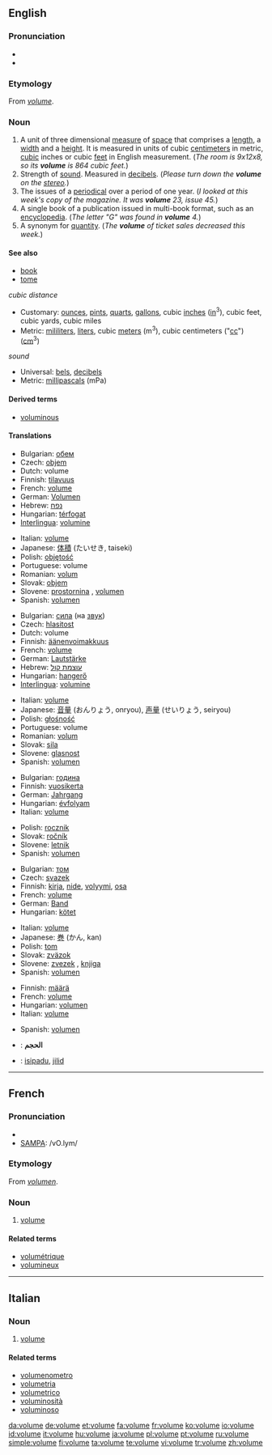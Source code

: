 {{wikipedia|dab=volume (disambiguation)|volume}}
==English==

===Pronunciation===
* {{IPA|/vɒljuːm/}}
*{{audio|en-us-volume.ogg|Audio (US)}}

===Etymology===
From {{OF.}} ''[[#French|volume]]''.

===Noun===
{{wikipedia}}
{{en-noun}}

# A unit of three dimensional [[measure]] of [[space]] that comprises a [[length]], a [[width]] and a [[height]].  It is measured in units of cubic [[centimeter]]s in metric, [[cubic]] inches or cubic [[feet]] in English measurement.  (''The room is 9x12x8, so its '''volume''' is 864 cubic feet.'')
# Strength of [[sound]].  Measured in [[decibel]]s.  (''Please turn down the '''volume''' on the [[stereo]].'')
# The issues of a [[periodical]] over a period of one year.  (''I looked at this week's copy of the magazine.  It was '''volume''' 23, issue 45.'')
# A single book of a publication issued in multi-book format, such as an [[encyclopedia]].  (''The letter "G" was found in '''volume''' 4.'')
# A synonym for [[quantity]]. (''The '''volume''' of ticket sales decreased this week.'')

====See also====
*[[book]]
*[[tome]]
; ''cubic distance''
*Customary: [[ounce]]s, [[pint]]s, [[quart]]s, [[gallon]]s, cubic [[inch]]es ([[in]]<sup>3</sup>), cubic feet, cubic yards, cubic miles
*Metric: [[mililiter]]s, [[liter]]s, cubic [[meter]]s (m<sup>3</sup>), cubic centimeters ("[[cc]]") ([[cm]]<sup>3</sup>)
; ''sound''
*Universal: [[bel]]s, [[decibel]]s
*Metric: [[millipascal]]s (mPa)

====Derived terms====
*[[voluminous]]

====Translations====
{{trans-top|A unit of three dimensional measure that consists of a length, a width and a height}}
*Bulgarian: [[обем]] {{m}}
*Czech: [[objem]] {{m}}
*Dutch: volume {{n}}
*Finnish: [[tilavuus]]
*French: [[volume#French|volume]] {{m}}
*German: [[Volumen]] {{n}}
*Hebrew: [[נפח]] {{m}}
*Hungarian: [[térfogat]]
*[[Interlingua]]: [[volumine]]
{{trans-mid}}
*Italian: [[volume#Italian|volume]] {{m}}
*Japanese: [[体積]] (たいせき, taiseki)
*Polish: [[objętość]] {{f}}
*Portuguese: volume {{m}}
*Romanian: [[volum]] {{n}}
*Slovak: [[objem#Slovak|objem]] {{m}}
*Slovene: [[prostornina]] {{f}}, [[volumen]] {{m}}
*Spanish: [[volumen]] {{m}}
{{trans-bottom}}

{{trans-top|Strength of sound}}
*Bulgarian: [[сила]] (на [[звук]]) {{f}}
*Czech: [[hlasitost]] {{f}}
*Dutch: volume {{n}}
*Finnish: [[äänenvoimakkuus]]
*French: [[volume#French|volume]] {{m}}
*German: [[Lautstärke]] {{f}}
*Hebrew: [[עוצמת קול]] {{f}}
*Hungarian: [[hangerő]]
*[[Interlingua]]: [[volumine]]
{{trans-mid}}
*Italian: [[volume#Italian|volume]] {{m}}
*Japanese: [[音量]] (おんりょう, onryou), [[声量]] (せいりょう, seiryou)
*Polish: [[głośność]] {{f}}
*Portuguese: volume {{m}}
*Romanian: [[volum]] {{n}}
*Slovak: [[sila#Slovak|sila]] {{f}}
*Slovene: [[glasnost]] {{f}}
*Spanish: [[volumen]] {{m}}
{{trans-bottom}}

{{trans-top|The issues of a periodical over a period of one year}}
*Bulgarian: [[година]] {{f}}
*Finnish: [[vuosikerta]]
*German: [[Jahrgang]] {{m}}
*Hungarian: [[évfolyam]]
*Italian: [[volume#Italian|volume]] {{m}}
{{trans-mid}}
*Polish: [[rocznik]] {{m}}
*Slovak: [[ročník#Slovak|ročník]] {{m}}
*Slovene: [[letnik]] {{m}}
*Spanish: [[volumen]] {{m}}
{{trans-bottom}}

{{trans-top|A single book of a publication issued in multi-book format, such as an encyclopedia}}
*Bulgarian: [[том]] {{m}}
*Czech: [[svazek]] {{m}}
*Finnish: [[kirja]], [[nide]], [[volyymi]], [[osa]]
*French: [[volume#French|volume]] {{m}}
*German: [[Band]] {{m}}
*Hungarian: [[kötet]]
{{trans-mid}}
*Italian: [[volume#Italian|volume]] {{m}}
*Japanese: [[巻]] (かん, kan)
*Polish: [[tom]] {{m}}
*Slovak: [[zväzok#Slovak|zväzok]] {{m}}
*Slovene: [[zvezek]] {{m}}, [[knjiga]] {{f}}
*Spanish: [[volumen]] {{m}}
{{trans-bottom}}

{{trans-top|A synonym for quantity}}
*Finnish: [[määrä]]
*French: [[volume#French|volume]] {{m}}
*Hungarian: [[volumen]]
*Italian: [[volume#Italian|volume]] {{m}}
{{trans-mid}}
*Spanish: [[volumen]] {{m}}
{{trans-bottom}}

{{checktrans-top}}
*{{ttbc|Arabic}}: '''الحجم'''
{{trans-mid}}
*{{ttbc|Malay}}: [[isipadu]], [[jilid]]
{{trans-bottom}}

----

==French==

===Pronunciation===
*{{IPA|/vɔ.lym/}}
*[[w:SAMPA|SAMPA]]: /vO.lym/

===Etymology===
From {{L.}} ''[[volumen]]''.

===Noun===
{{fr-noun|m}}

# [[#Noun|volume]]

====Related terms====
*[[volumétrique]]
*[[volumineux]]

----

==Italian==

===Noun===
{{it-noun|volum|m|e|i}}

# [[volume#English|volume]]

====Related terms====
*[[volumenometro]]
*[[volumetria]]
*[[volumetrico]]
*[[voluminosità]]
*[[voluminoso]]

[[da:volume]]
[[de:volume]]
[[et:volume]]
[[fa:volume]]
[[fr:volume]]
[[ko:volume]]
[[io:volume]]
[[id:volume]]
[[it:volume]]
[[hu:volume]]
[[ja:volume]]
[[pl:volume]]
[[pt:volume]]
[[ru:volume]]
[[simple:volume]]
[[fi:volume]]
[[ta:volume]]
[[te:volume]]
[[vi:volume]]
[[tr:volume]]
[[zh:volume]]